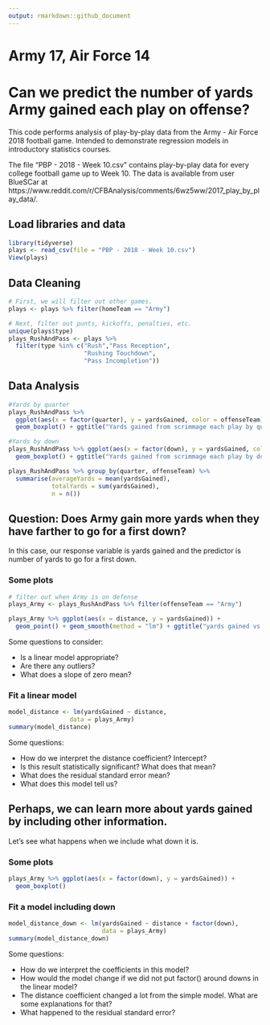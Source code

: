 ```yaml
---
output: rmarkdown::github_document
---
```


# Army 17, Air Force 14

# Can we predict the number of yards Army gained each play on offense?
This code performs analysis of play-by-play data from the Army - Air Force 2018 football game.  Intended to demonstrate regression models in introductory statistics courses.

The file "PBP - 2018 - Week 10.csv" contains play-by-play data for every college football game up to Week 10.  The data is available from user BlueSCar at https://www.reddit.com/r/CFBAnalysis/comments/6wz5ww/2017_play_by_play_data/. 

## Load libraries and data
```r
library(tidyverse)
plays <- read_csv(file = "PBP - 2018 - Week 10.csv")
View(plays)
```

## Data Cleaning
```r
# First, we will filter out other games.
plays <- plays %>% filter(homeTeam == "Army")

# Next, filter out punts, kickoffs, penalties, etc. 
unique(plays$type)
plays_RushAndPass <- plays %>% 
  filter(type %in% c("Rush","Pass Reception",
                     "Rushing Touchdown",
                     "Pass Incompletion")) 
```

## Data Analysis
```r
#Yards by quarter
plays_RushAndPass %>% 
  ggplot(aes(x = factor(quarter), y = yardsGained, color = offenseTeam)) +
  geom_boxplot() + ggtitle("Yards gained from scrimmage each play by quarter")

#Yards by down
plays_RushAndPass %>% ggplot(aes(x = factor(down), y = yardsGained, color = offenseTeam)) +
  geom_boxplot() + ggtitle("Yards gained from scrimmage each play by down")

plays_RushAndPass %>% group_by(quarter, offenseTeam) %>% 
  summarise(averageYards = mean(yardsGained),
            totalYards = sum(yardsGained), 
            n = n())
```

## Question: Does Army gain more yards when they have farther to go for a first down?

In this case, our response variable is yards gained and the predictor is number of yards to go for a first down.

### Some plots
```r
# filter out when Army is on defense
plays_Army <- plays_RushAndPass %>% filter(offenseTeam == "Army") 

plays_Army %>% ggplot(aes(x = distance, y = yardsGained)) + 
  geom_point() + geom_smooth(method = "lm") + ggtitle("yards gained vs. distance to go")
```

Some questions to consider:

* Is a linear model appropriate?
* Are there any outliers?
* What does a slope of zero mean?

### Fit a linear model 
```r
model_distance <- lm(yardsGained ~ distance, 
                 data = plays_Army)
summary(model_distance)
```

Some questions:

* How do we interpret the distance coefficient? Intercept?
* Is this result statistically significant? What does that mean?
* What does the residual standard error mean?
* What does this model tell us?

## Perhaps, we can learn more about yards gained by including other information.

Let's see what happens when we include what down it is.

### Some plots
```r
plays_Army %>% ggplot(aes(x = factor(down), y = yardsGained)) +
  geom_boxplot()
```

### Fit a model including down
```r
model_distance_down <- lm(yardsGained ~ distance + factor(down), 
                          data = plays_Army)
summary(model_distance_down)
```

Some questions:

* How do we interpret the coefficients in this model?
* How would the model change if we did not put factor() around downs in the linear model?
* The distance coefficient changed a lot from the simple model.  What are some explanations for that?
* What happened to the residual standard error? 

